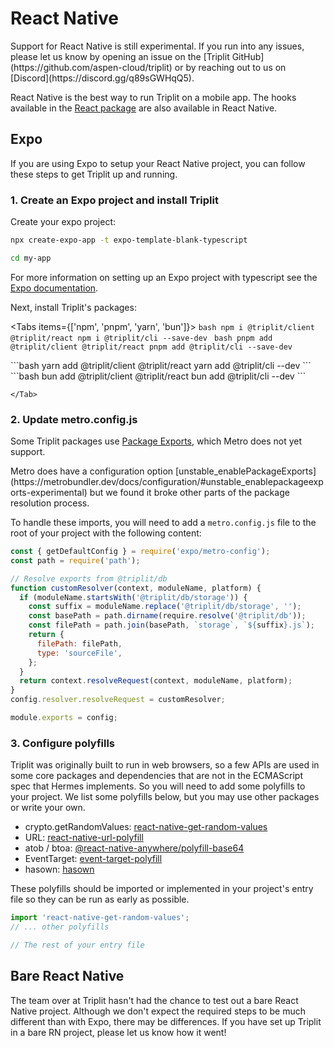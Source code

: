 
# React Native

<Callout emoji="⚠️">
  Support for React Native is still experimental. If you run into any issues,
  please let us know by opening an issue on the [Triplit
  GitHub](https://github.com/aspen-cloud/triplit) or by reaching out to us on
  [Discord](https://discord.gg/q89sGWHqQ5).
</Callout>

React Native is the best way to run Triplit on a mobile app. The hooks available in the [React package](/frameworks/react) are also available in React Native.

## Expo

If you are using Expo to setup your React Native project, you can follow these steps to get Triplit up and running.

### 1. Create an Expo project and install Triplit

Create your expo project:

```bash
npx create-expo-app -t expo-template-blank-typescript

cd my-app
```

For more information on setting up an Expo project with typescript see the [Expo documentation](https://docs.expo.dev/guides/typescript/).

Next, install Triplit's packages:

<Tabs items={['npm', 'pnpm', 'yarn', 'bun']}>
  <Tab>
    ```bash
    npm i @triplit/client @triplit/react
    npm i @triplit/cli --save-dev
    ```
  </Tab>
  <Tab>
    ```bash
    pnpm add @triplit/client @triplit/react
    pnpm add @triplit/cli --save-dev
    ```

  </Tab>
  <Tab>
    ```bash
    yarn add @triplit/client @triplit/react
    yarn add @triplit/cli --dev
    ```

  </Tab>
  <Tab>
    ```bash
    bun add @triplit/client @triplit/react
    bun add @triplit/cli --dev
    ```
    
    </Tab>
</Tabs>

### 2. Update metro.config.js

Some Triplit packages use [Package Exports](https://nodejs.org/docs/latest-v18.x/api/packages.html#package-entry-points), which Metro does not yet support.

<Callout type="info" emoji="ℹ️">
  Metro does have a configuration option
  [unstable_enablePackageExports](https://metrobundler.dev/docs/configuration/#unstable_enablepackageexports-experimental)
  but we found it broke other parts of the package resolution process.
</Callout>

To handle these imports, you will need to add a `metro.config.js` file to the root of your project with the following content:

```javascript
const { getDefaultConfig } = require('expo/metro-config');
const path = require('path');

// Resolve exports from @triplit/db
function customResolver(context, moduleName, platform) {
  if (moduleName.startsWith('@triplit/db/storage')) {
    const suffix = moduleName.replace('@triplit/db/storage', '');
    const basePath = path.dirname(require.resolve('@triplit/db'));
    const filePath = path.join(basePath, `storage`, `${suffix}.js`);
    return {
      filePath: filePath,
      type: 'sourceFile',
    };
  }
  return context.resolveRequest(context, moduleName, platform);
}
config.resolver.resolveRequest = customResolver;

module.exports = config;
```

### 3. Configure polyfills

Triplit was originally built to run in web browsers, so a few APIs are used in some core packages and dependencies that are not in the ECMAScript spec that Hermes implements. So you will need to add some polyfills to your project. We list some polyfills below, but you may use other packages or write your own.

- crypto.getRandomValues: [react-native-get-random-values](https://www.npmjs.com/package/react-native-get-random-values)
- URL: [react-native-url-polyfill](https://www.npmjs.com/package/react-native-url-polyfill)
- atob / btoa: [@react-native-anywhere/polyfill-base64](https://www.npmjs.com/package/@react-native-anywhere/polyfill-base64)
- EventTarget: [event-target-polyfill](https://www.npmjs.com/package/event-target-polyfill)
- hasown: [hasown](https://www.npmjs.com/package/hasown)

These polyfills should be imported or implemented in your project's entry file so they can be run as early as possible.

```javascript
import 'react-native-get-random-values';
// ... other polyfills

// The rest of your entry file
```

## Bare React Native

The team over at Triplit hasn't had the chance to test out a bare React Native project. Although we don't expect the required steps to be much different than with Expo, there may be differences. If you have set up Triplit in a bare RN project, please let us know how it went!
